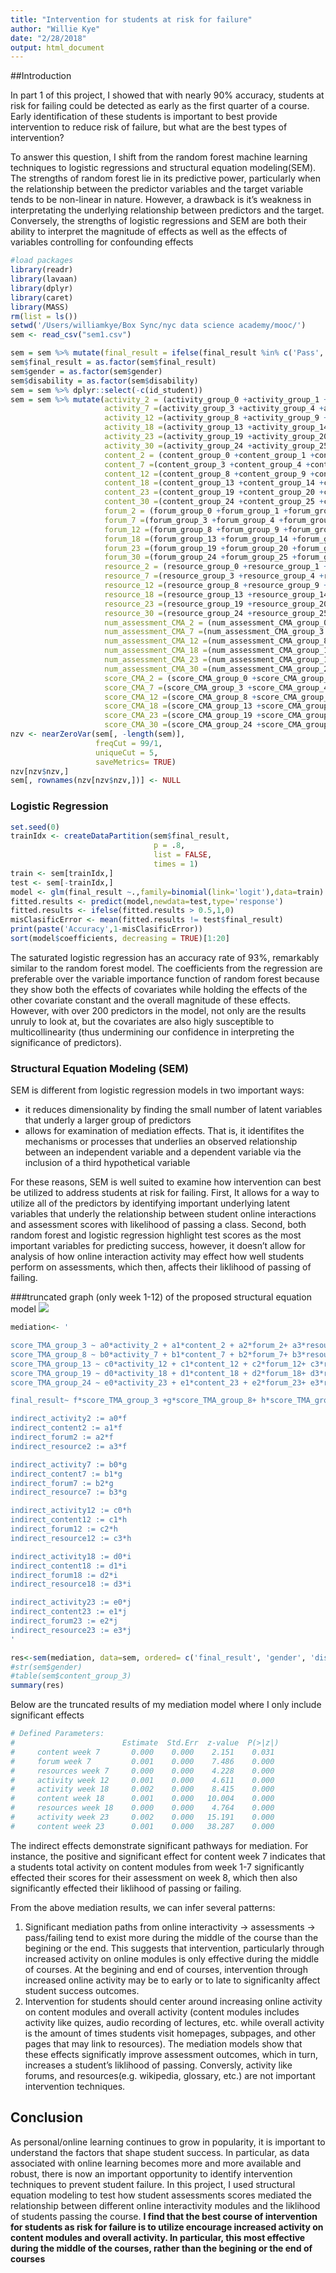 ```yaml
---
title: "Intervention for students at risk for failure"
author: "Willie Kye"
date: "2/28/2018"
output: html_document
---
```


##Introduction

In part 1 of this project, I showed that with nearly 90% accuracy, students at risk for failing could be detected as early as the first quarter of a course. Early identification of these students is important to best provide intervention to reduce risk of failure, but what are the best types of intervention?

To answer this question, I shift from the random forest machine learning techniques to logistic regressions and structural equation modeling(SEM). The strengths of random forest lie in its predictive power, particularly when the relationship between the predictor variables and the target variable tends to be non-linear in nature. However, a drawback is it's weakness in interpretating the underlying relationship between predictors and the target. Conversely, the strengths of logistic regressions and SEM are both their ability to interpret the magnitude of effects as well as the effects of variables controlling for confounding effects


```r
#load packages
library(readr)
library(lavaan)
library(dplyr)
library(caret)
library(MASS)
rm(list = ls())
setwd('/Users/williamkye/Box Sync/nyc data science academy/mooc/')
sem <- read_csv("sem1.csv")

```

```r
sem = sem %>% mutate(final_result = ifelse(final_result %in% c('Pass', 'Distinction'), 1,0))
sem$final_result = as.factor(sem$final_result)
sem$gender = as.factor(sem$gender)
sem$disability = as.factor(sem$disability)
sem = sem %>% dplyr::select(-c(id_student))
sem = sem %>% mutate(activity_2 = (activity_group_0 +activity_group_1 +activity_group_2),
                     activity_7 =(activity_group_3 +activity_group_4 +activity_group_5 +activity_group_6+activity_group_7 ),
                     activity_12 =(activity_group_8 +activity_group_9 +activity_group_10 +activity_group_11+activity_group_12 ),
                     activity_18 =(activity_group_13 +activity_group_14 +activity_group_15 +activity_group_16+activity_group_17 +activity_group_18 ),
                     activity_23 =(activity_group_19 +activity_group_20 +activity_group_21 +activity_group_22+activity_group_23),
                     activity_30 =(activity_group_24 +activity_group_25 +activity_group_26 +activity_group_27+activity_group_28 +activity_group_29 +activity_group_30),
                     content_2 = (content_group_0 +content_group_1 +content_group_2),
                     content_7 =(content_group_3 +content_group_4 +content_group_5 +content_group_6+content_group_7 ),
                     content_12 =(content_group_8 +content_group_9 +content_group_10 +content_group_11+content_group_12 ),
                     content_18 =(content_group_13 +content_group_14 +content_group_15 +content_group_16+content_group_17 +content_group_18 ),
                     content_23 =(content_group_19 +content_group_20 +content_group_21 +content_group_22+content_group_23),
                     content_30 =(content_group_24 +content_group_25 +content_group_26 +content_group_27+content_group_28 +content_group_29 +content_group_30),
                     forum_2 = (forum_group_0 +forum_group_1 +forum_group_2),
                     forum_7 =(forum_group_3 +forum_group_4 +forum_group_5 +forum_group_6+forum_group_7 ),
                     forum_12 =(forum_group_8 +forum_group_9 +forum_group_10 +forum_group_11+forum_group_12 ),
                     forum_18 =(forum_group_13 +forum_group_14 +forum_group_15 +forum_group_16+forum_group_17 +forum_group_18 ),
                     forum_23 =(forum_group_19 +forum_group_20 +forum_group_21 +forum_group_22+forum_group_23),
                     forum_30 =(forum_group_24 +forum_group_25 +forum_group_26 +forum_group_27+forum_group_28 +forum_group_29+ forum_group_30), 
                     resource_2 = (resource_group_0 +resource_group_1 +resource_group_2),
                     resource_7 =(resource_group_3 +resource_group_4 +resource_group_5 +resource_group_6+resource_group_7 ),
                     resource_12 =(resource_group_8 +resource_group_9 +resource_group_10 +resource_group_11+resource_group_12 ),
                     resource_18 =(resource_group_13 +resource_group_14 +resource_group_15 +resource_group_16+resource_group_17 +resource_group_18 ),
                     resource_23 =(resource_group_19 +resource_group_20 +resource_group_21 +resource_group_22+resource_group_23),
                     resource_30 =(resource_group_24 +resource_group_25 +resource_group_26 +resource_group_27+resource_group_28 +resource_group_29+ resource_group_30),
                     num_assessment_CMA_2 = (num_assessment_CMA_group_0 +num_assessment_CMA_group_1 +num_assessment_CMA_group_2),
                     num_assessment_CMA_7 =(num_assessment_CMA_group_3 +num_assessment_CMA_group_4 +num_assessment_CMA_group_5 +num_assessment_CMA_group_6+num_assessment_CMA_group_7 ),
                     num_assessment_CMA_12 =(num_assessment_CMA_group_8 +num_assessment_CMA_group_9 +num_assessment_CMA_group_10 +num_assessment_CMA_group_11+num_assessment_CMA_group_12 ),
                     num_assessment_CMA_18 =(num_assessment_CMA_group_13 +num_assessment_CMA_group_14 +num_assessment_CMA_group_15 +num_assessment_CMA_group_16+num_assessment_CMA_group_17 +num_assessment_CMA_group_18 ),
                     num_assessment_CMA_23 =(num_assessment_CMA_group_19 +num_assessment_CMA_group_20 +num_assessment_CMA_group_21 +num_assessment_CMA_group_22+num_assessment_CMA_group_23),
                     num_assessment_CMA_30 =(num_assessment_CMA_group_24 +num_assessment_CMA_group_25 +num_assessment_CMA_group_26 +num_assessment_CMA_group_27+num_assessment_CMA_group_28 +num_assessment_CMA_group_29+ num_assessment_CMA_group_30),
                     score_CMA_2 = (score_CMA_group_0 +score_CMA_group_1 +score_CMA_group_2),
                     score_CMA_7 =(score_CMA_group_3 +score_CMA_group_4 +score_CMA_group_5 +score_CMA_group_6+score_CMA_group_7 ),
                     score_CMA_12 =(score_CMA_group_8 +score_CMA_group_9 +score_CMA_group_10 +score_CMA_group_11+score_CMA_group_12 ),
                     score_CMA_18 =(score_CMA_group_13 +score_CMA_group_14 +score_CMA_group_15 +score_CMA_group_16+score_CMA_group_17 +score_CMA_group_18 ),
                     score_CMA_23 =(score_CMA_group_19 +score_CMA_group_20 +score_CMA_group_21 +score_CMA_group_22+score_CMA_group_23),
                     score_CMA_30 =(score_CMA_group_24 +score_CMA_group_25 +score_CMA_group_26 +score_CMA_group_27+score_CMA_group_28 +score_CMA_group_29+ score_CMA_group_30))
nzv <- nearZeroVar(sem[, -length(sem)], 
                   freqCut = 99/1,
                   uniqueCut = 5,
                   saveMetrics= TRUE)
nzv[nzv$nzv,]
sem[, rownames(nzv[nzv$nzv,])] <- NULL
```

### Logistic Regression

```r
set.seed(0)
trainIdx <- createDataPartition(sem$final_result, 
                                p = .8,
                                list = FALSE,
                                times = 1)
train <- sem[trainIdx,]
test <- sem[-trainIdx,]
model <- glm(final_result ~.,family=binomial(link='logit'),data=train)
fitted.results <- predict(model,newdata=test,type='response')
fitted.results <- ifelse(fitted.results > 0.5,1,0)
misClasificError <- mean(fitted.results != test$final_result)
print(paste('Accuracy',1-misClasificError))
sort(model$coefficients, decreasing = TRUE)[1:20]

```

The saturated logistic regression has an accuracy rate of 93%, remarkably similar to the random forest model. The coefficients from the regression are preferable over the variable importance function of random forest because they show both the effects of covariates while holding the effects of the other covariate constant and the overall magnitude of these effects. However, with over 200 predictors in the model, not only are the results unruly to look at, but the covariates are also higly susceptible to multicollinearity (thus undermining our confidence in interpreting the significance of predictors).

### Structural Equation Modeling (SEM)

SEM is different from logistic regression models in two important ways:

* it reduces dimensionality by finding the small number of latent variables that underly a larger group of predictors
* allows for examination of mediation effects. That is, it identifites the mechanisms or processes that underlies an observed relationship between an independent variable and a dependent variable via the inclusion of a third hypothetical variable

For these reasons, SEM is well suited to examine how intervention can best be utilized to address students at risk for failing. First, It allows for a way to utilize all of the predictors by identifying important underlying latent variables that underly the relationship between student online interactions and assessment scores with likelihood of passing a class. Second, both random forest and logistic regression highlight test scores as the most important variables for predicting success, however, it doesn't allow for analysis of how online interaction activity may effect how well students perform on assessments, which then, affects their liklihood of passing of failing.


###truncated graph (only week 1-12) of the proposed structural equation model
![](sem_model_graph.png)




```r
mediation<- '

score_TMA_group_3 ~ a0*activity_2 + a1*content_2 + a2*forum_2+ a3*resource_2 
score_TMA_group_8 ~ b0*activity_7 + b1*content_7 + b2*forum_7+ b3*resource_7
score_TMA_group_13 ~ c0*activity_12 + c1*content_12 + c2*forum_12+ c3*resource_12
score_TMA_group_19 ~ d0*activity_18 + d1*content_18 + d2*forum_18+ d3*resource_18
score_TMA_group_24 ~ e0*activity_23 + e1*content_23 + e2*forum_23+ e3*resource_23

final_result~ f*score_TMA_group_3 +g*score_TMA_group_8+ h*score_TMA_group_13 +i*score_TMA_group_19 +j*score_TMA_group_24 + k*gender + l*imd_band + m*num_of_prev_attempts+n*studied_credits + o*disability

indirect_activity2 := a0*f
indirect_content2 := a1*f
indirect_forum2 := a2*f
indirect_resource2 := a3*f

indirect_activity7 := b0*g
indirect_content7 := b1*g
indirect_forum7 := b2*g
indirect_resource7 := b3*g

indirect_activity12 := c0*h
indirect_content12 := c1*h
indirect_forum12 := c2*h
indirect_resource12 := c3*h

indirect_activity18 := d0*i
indirect_content18 := d1*i
indirect_forum18 := d2*i
indirect_resource18 := d3*i

indirect_activity23 := e0*j
indirect_content23 := e1*j
indirect_forum23 := e2*j
indirect_resource23 := e3*j
'

res<-sem(mediation, data=sem, ordered= c('final_result', 'gender', 'disability'))
#str(sem$gender)
#table(sem$content_group_3)
summary(res)

```

Below are the truncated results of my mediation model where I only include significant effects
```r

# Defined Parameters:
#                        Estimate  Std.Err  z-value  P(>|z|)
#     content week 7       0.000    0.000    2.151    0.031
#     forum week 7         0.001    0.000    7.486    0.000
#     resources week 7     0.000    0.000    4.228    0.000
#     activity week 12     0.001    0.000    4.611    0.000
#     activity week 18     0.002    0.000    8.415    0.000
#     content week 18      0.001    0.000   10.004    0.000
#     resources week 18    0.000    0.000    4.764    0.000
#     activity week 23     0.002    0.000   15.191    0.000
#     content week 23      0.001    0.000   38.287    0.000

```
The indirect effects demonstrate significant pathways for mediation. For instance, the positive and significant effect for content week 7 indicates that a students total activity on content modules from week 1-7 significantly effected their scores for their assessment on week 8, which then also significantly effected their liklihood of passing or failing.

From the above mediation results, we can infer several patterns:

1. Significant mediation paths from online interactivity -> assessments -> pass/failing tend to exist more during the middle of the course than the begining or the end. This suggests that intervention, particularly through increased activity on online modules is only effective during the middle of courses. At the begining and end of courses, intervention through increased online activity may be to early or to late to significanlty affect student success outcomes.
2. Intervention for students should center around increasing online activity on content modules and overall activity (content modules includes activity like quizes, audio recording of lectures, etc. while overall activity is the amount of times students visit homepages, subpages, and other pages that may link to resources). The mediation models show that these effects significatly improve assessment outcomes, which in turn, increases a student's liklihood of passing. Conversly, activity like forums, and resources(e.g. wikipedia, glossary, etc.) are not important intervention techniques.

## Conclusion

As personal/online learning continues to grow in popularity, it is important to understand the factors that shape student success. In particular, as data associated with online learning becomes more and more available and robust, there is now an important opportunity to identify intervention techniques to prevent student failure. In this project, I used structural equation modeling to test how student assessments scores mediated the relationship between different online interactivity modules and the liklihood of students passing the course. **I find that the best course of intervention for students as risk for failure is to utilize encourage increased activity on content modules and overall activity. In particular, this most effective during the middle of the courses, rather than the begining or the end of courses**

